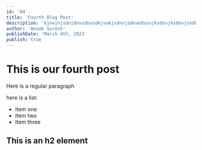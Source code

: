 ```yaml
---
id: '04'
title: 'Fourth Blog Post'
description: 'kjnwjnjsdnjdnvsdnvsdkjvnkjsdnvjsdnvndsnvjksdnvjksdnvjsndkvnsjkdvnkjsdnvkjsdnvsdnkvsjkvkjs'
author: 'Anoob Suresh'
publishDate: 'March 4th, 2023'
publish: true
---
```


# This is our fourth post

Here is a regular paragraph

here is a list:

- Item one
- Item two
- Item three

## This is an h2 element